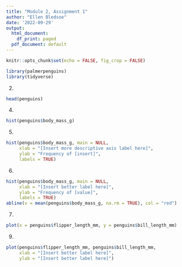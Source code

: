 ```yaml
---
title: "Module 2, Assignment 1"
author: "Ellen Bledsoe"
date: '2022-09-29'
output:
  html_document:
    df_print: paged
  pdf_document: default
---
```


```r
knitr::opts_chunk$set(echo = FALSE, fig_crop = FALSE)
```


```r
library(palmerpenguins)
library(tidyverse)
```

2. 

```r
head(penguins)
```
4.
```r
hist(penguins$body_mass_g)
```


5.  

```r
hist(penguins$body_mass_g, main = NULL,
     xlab = "[Insert more descriptive axis label here]",
     ylab = "Frequency of [insert]",
     labels = TRUE)
```

6.  
```r
hist(penguins$body_mass_g, main = NULL,
     xlab = "[Insert better label here]",
     ylab = "Frequency of [value]",
     labels = TRUE)
abline(v = mean(penguins$body_mass_g, na.rm = TRUE), col = "red")
```

7.  

```r
plot(x = penguins$flipper_length_mm, y = penguins$bill_length_mm)
```


9.  

```r
plot(penguins$flipper_length_mm, penguins$bill_length_mm,
     xlab = "[Insert better label here]",
     ylab = "[Insert better label here]")
```
